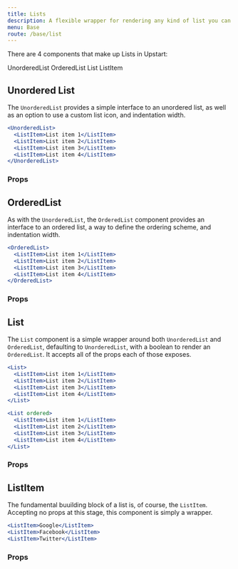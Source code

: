 ```yaml
---
title: Lists
description: A flexible wrapper for rendering any kind of list you can think of.
menu: Base
route: /base/list
---
```



There are 4 components that make up Lists in Upstart:

<List>
  <ListItem>UnorderedList</ListItem>
  <ListItem>OrderedList</ListItem>
  <ListItem>List</ListItem>
  <ListItem>ListItem</ListItem>
</List>

## Unordered List

The `UnorderedList` provides a simple interface to an unordered list, as well as
an option to use a custom list icon, and indentation width.

```jsx
<UnorderedList>
  <ListItem>List item 1</ListItem>
  <ListItem>List item 2</ListItem>
  <ListItem>List item 3</ListItem>
  <ListItem>List item 4</ListItem>
</UnorderedList>
```

### Props

<PropsTable component={UnorderedList} />

## OrderedList

As with the `UnorderedList`, the `OrderedList` component provides an interface
to an ordered list, a way to define the ordering scheme, and indentation width.

```jsx
<OrderedList>
  <ListItem>List item 1</ListItem>
  <ListItem>List item 2</ListItem>
  <ListItem>List item 3</ListItem>
  <ListItem>List item 4</ListItem>
</OrderedList>
```

### Props

<PropsTable component={OrderedList} />

## List

The `List` component is a simple wrapper around both `UnorderedList` and
`OrderedList`, defaulting to `UnorderedList`, with a boolean to render an
`OrderedList`. It accepts all of the props each of those exposes.

```jsx
<List>
  <ListItem>List item 1</ListItem>
  <ListItem>List item 2</ListItem>
  <ListItem>List item 3</ListItem>
  <ListItem>List item 4</ListItem>
</List>

<List ordered>
  <ListItem>List item 1</ListItem>
  <ListItem>List item 2</ListItem>
  <ListItem>List item 3</ListItem>
  <ListItem>List item 4</ListItem>
</List>
```

### Props

<PropsTable component={List} />

## ListItem

The fundamental buuilding block of a list is, of course, the `ListItem`.
Accepting no props at this stage, this component is simply a wrapper.

```jsx
<ListItem>Google</ListItem>
<ListItem>Facebook</ListItem>
<ListItem>Twitter</ListItem>
```

### Props

<PropsTable component={ListItem} />
